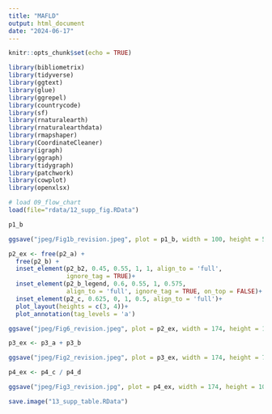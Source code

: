 ---
title: "MAFLD"
output: html_document
date: "2024-06-17"
---

```{r setup, include=FALSE}
knitr::opts_chunk$set(echo = TRUE)
```

```{r}
library(bibliometrix)
library(tidyverse)
library(ggtext)
library(glue)
library(ggrepel)
library(countrycode)
library(sf)
library(rnaturalearth)
library(rnaturalearthdata)
library(rmapshaper)
library(CoordinateCleaner)
library(igraph)
library(ggraph)
library(tidygraph)
library(patchwork)
library(cowplot)
library(openxlsx)
```

```{r}
# load 09_flow_chart
load(file="rdata/12_supp_fig.RData")
```

```{r}
p1_b
```


```{r}
ggsave("jpeg/Fig1b_revision.jpeg", plot = p1_b, width = 100, height = 50, unit = "mm")
```

```{r}
p2_ex <- free(p2_a) +
  free(p2_b) +
  inset_element(p2_b2, 0.45, 0.55, 1, 1, align_to = 'full',
                ignore_tag = TRUE)+
  inset_element(p2_b_legend, 0.6, 0.55, 1, 0.575, 
                align_to = 'full', ignore_tag = TRUE, on_top = FALSE)+
  inset_element(p2_c, 0.625, 0, 1, 0.5, align_to = 'full')+
  plot_layout(heights = c(3, 4))+
  plot_annotation(tag_levels = 'a')

ggsave("jpeg/Fig6_revision.jpeg", plot = p2_ex, width = 174, height = 182, unit = "mm")
```

```{r}
p3_ex <- p3_a + p3_b

ggsave("jpeg/Fig2_revision.jpeg", plot = p3_ex, width = 174, height = 74, unit = "mm")
```


```{r}
p4_ex <- p4_c / p4_d

ggsave("jpeg/Fig3_revision.jpg", plot = p4_ex, width = 174, height = 100, unit = "mm")
```


```{r}
save.image("13_supp_table.RData")
```
